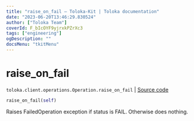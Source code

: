 ```yaml
---
title: "raise_on_fail — Toloka-Kit | Toloka documentation"
date: "2023-06-20T13:46:29.830524"
author: ["Toloka Team"]
coverId: F_bIcOYF9yjrxkPZrXc3
tags: ["engineering"]
ogDescription: ""
docsMenu: "tkitMenu"
---
```


# raise_on_fail

`toloka.client.operations.Operation.raise_on_fail` | [Source code](https://github.com/Toloka/toloka-kit/blob/v1.2.0/src/client/operations.py#L112)

```python
raise_on_fail(self)
```

Raises FailedOperation exception if status is FAIL. Otherwise does nothing.